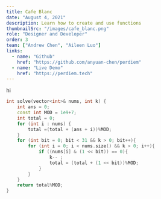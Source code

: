 ```yaml
---
title: Cafe Blanc
date: "August 4, 2021"
description: Learn how to create and use functions
thumbnailSrc: "/images/cafe_blanc.png"
role: "Designer and Developer"
order: 3
team: ["Andrew Chen", "Aileen Luo"]
links:
  - name: "Github"
    href: "https://github.com/anyuan-chen/perdiem"
  - name: "Live Demo"
    href: "https://perdiem.tech"
---
```


hi

```cpp
int solve(vector<int>& nums, int k) {
    int ans = 0;
    const int MOD = 1e9+7;
    int total = 0;
    for (int i : nums) {
        total =(total + (ans + i))%MOD;
    }
    for (int bit = 0; bit < 31 && k > 0; bit++){
        for (int i = 0; i < nums.size() && k > 0; i++){
            if ((nums[i] & (1 << bit)) == 0){
                k-- ;
                total = (total + (1 << bit))%MOD;
            }
        }
    }
    return total%MOD;
}
```
